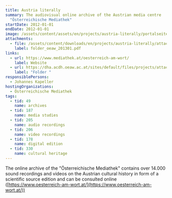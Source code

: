 ```yaml
---
title: Austria literally
summary: The audiovisual online archive of the Austrian media centre
  "Österreichische Mediathek"
startDate: 2012-01-01
endDate: 2012-01-01
image: /assets/content/assets/en/projects/austria-literally/portalseite_oesterreich-am-wort_mediathek.png
attachments:
  - file: /assets/content/downloads/en/projects/austria-literally/attachments/folder_oeaw_201301.pdf
    label: folder_oeaw_201301.pdf
links:
  - url: https://www.mediathek.at/oesterreich-am-wort/
    label: Website
  - url: https://dha.acdh.oeaw.ac.at/sites/default/files/projects/attachments/folder_oeaw_201301.pdf#overlay-context=en/austria-literally
    label: "Folder "
responsiblePersons:
  - Johannes Kapeller
hostingOrganizations:
  - Österreichische Mediathek
tags:
  - tid: 49
    name: archives
  - tid: 187
    name: media studies
  - tid: 205
    name: audio recordings
  - tid: 206
    name: video recordings
  - tid: 178
    name: digital edition
  - tid: 330
    name: cultural heritage
---
```

The online archive of the "Österreichische Mediathek" contains over 14.000 sound recordings and videos on the Austrian cultural history in form of a scientific source edition and can be consulted online ([https://www.oesterreich-am-wort.at/](https://www.oesterreich-am-wort.at/))

